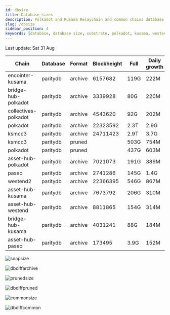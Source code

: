 ```yaml
---
id: dbsize
title: Database sizes
description: Polkadot and Kusama Relaychain and common chains database sizes
slug: /dbsize
sidebar_position: 4
keywords: [database, database size, substrate, polkadot, kusama, westend]
---
```



Last update: Sat 31 Aug

| Chain    | Database   | Format | Blockheight | Full         | Daily growth |
| ------------------------| ----------- | -------- | ------- | ---------- | ----- | 
| encointer-kusama | paritydb | archive | 6157682 | 119G | 222M |
| bridge-hub-polkadot | paritydb | archive | 3339928 | 80G | 220M |
| collectives-polkadot | paritydb | archive | 4543620 | 92G | 202M |
| polkadot | paritydb | archive | 22323592 | 2.3T | 2.9G |
| ksmcc3 | paritydb | archive | 24711423 | 2.9T | 3.7G |
| ksmcc3 | paritydb | pruned |  | 503G | 754M |
| polkadot | paritydb | pruned |  | 437G | 603M |
| asset-hub-polkadot | paritydb | archive | 7021073 | 191G | 389M |
| paseo | paritydb | archive | 2741286 | 145G | 1.4G |
| westend2 | paritydb | archive | 22366395 | 546G | 867M |
| asset-hub-kusama | paritydb | archive | 7673792 | 206G | 310M |
| asset-hub-westend | paritydb | archive | 8811865 | 154G | 314M |
| bridge-hub-kusama | paritydb | archive | 4031241 | 88G | 184M |
| asset-hub-paseo | paritydb | archive | 173495 | 3.9G | 152M |

![snapsize](/img/archivesize.png)

![dbdiffarchive](/img/dbdiffrelay.png)

![prunedsize](/img/prunedsize.png)

![dbdiffpruned](/img/dbdiffpruned.png)

![commonsize](/img/commonsize.png)

![dbdiffcommon](/img/dbdiffcommon.png)
